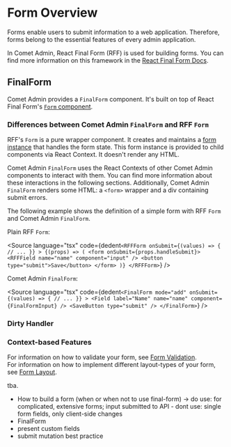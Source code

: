 

<Meta title="Docs/Form/Overview" />

# Form Overview

Forms enable users to submit information to a web application. Therefore, forms belong to the essential features of every admin application.

In Comet Admin, React Final Form (RFF) is used for building forms. You can find more information on this framework in the [React Final Form Docs](https://final-form.org/docs/react-final-form/getting-started).

## FinalForm

Comet Admin provides a `FinalForm` component.
It's built on top of React Final Form's [`Form` component](https://final-form.org/docs/react-final-form/api/Form).

<Canvas>
    <Story id="stories-form-finalform-basic-finalform--basic-finalform" />
</Canvas>

### Differences between Comet Admin `FinalForm` and RFF `Form`

RFF's `Form` is a pure wrapper component.
It creates and maintains a [form instance](https://final-form.org/docs/final-form/api#createform) that handles the form state.
This form instance is provided to child components via React Context.
It doesn't render any HTML.

Comet Admin `FinalForm` uses the React Contexts of other Comet Admin components to interact with them.
You can find more information about these interactions in the following sections.
Additionally, Comet Admin `FinalForm` renders some HTML: a `<form>` wrapper and a div containing submit errors.

The following example shows the definition of a simple form with RFF `Form` and Comet Admin `FinalForm`.

Plain RFF `Form`:

<Source
    language="tsx"
    code={dedent`
        <RFFForm
            onSubmit={(values) => {
                // ...
            }}
        >
            {(props) => (
                <form onSubmit={props.handleSubmit}>
                    <RFFField name="name" component="input" />
                    <button type="submit">Save</button>
                </form>
            )}
        </RFFForm>
  `}
/>

Comet Admin `FinalForm`:

<Source
    language="tsx"
    code={dedent`
        <FinalForm
            mode="add"
            onSubmit={(values) => {
                // ...
            }}
        >
            <Field label="Name" name="name" component={FinalFormInput} />
            <SaveButton type="submit" />
        </FinalForm>
  `}
/>

### Dirty Handler

### Context-based Features

For information on how to validate your form, see [Form Validation](/docs/docs-form-validation--page).  
For information on how to implement different layout-types of your form, see [Form Layout](/docs/docs-form-layout--page).

tba.

-   How to build a form (when or when not to use final-form) -> do use: for complicated, extensive forms; input submitted to API - dont use: single form fields, only client-side changes
-   FinalForm
-   present custom fields
-   submit mutation best practice
